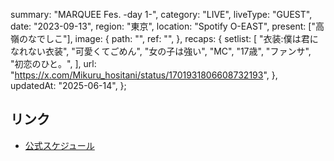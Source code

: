   summary: "MARQUEE Fes. -day 1-",
  category: "LIVE",
  liveType: "GUEST",
  date: "2023-09-13",
  region: "東京",
  location: "Spotify O-EAST",
  present: ["高嶺のなでしこ"],
  image: {
    path: "",
    ref: "",
  },
  recaps: {
    setlist: [
      "衣装:僕は君になれない衣装",
      "可愛くてごめん",
      "女の子は強い",
      "MC",
      "17歳",
      "ファンサ",
      "初恋のひと。",
    ],
    url: "https://x.com/Mikuru_hositani/status/1701931806608732193",
  },
  updatedAt: "2025-06-14",
};

## リンク

- [公式スケジュール](https://takanenonadeshiko.jp/?p=1350)
